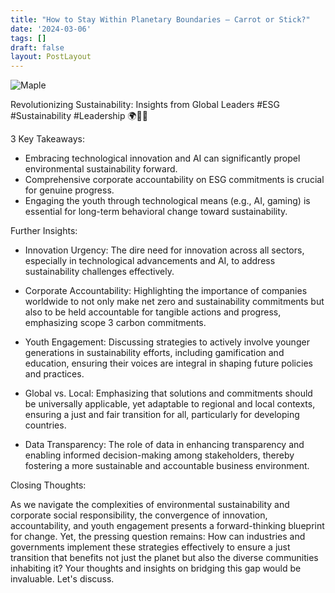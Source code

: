 ```yaml
---
title: "How to Stay Within Planetary Boundaries – Carrot or Stick?"
date: '2024-03-06'
tags: []
draft: false
layout: PostLayout
---
```


<div className="flex justify-center">
  <div className="my-1 w-full px-2 xl:my-1 xl:w-1/2 xl:px-2">
    <img src="https://img.youtube.com/vi/BGSx2d-rpm4/0.jpg" alt="Maple" className="mx-auto h-58 w-auto" />
  </div>
</div>

Revolutionizing Sustainability: Insights from Global Leaders #ESG #Sustainability #Leadership 🌍🔋🍃

3 Key Takeaways:

- Embracing technological innovation and AI can significantly propel environmental sustainability forward.
- Comprehensive corporate accountability on ESG commitments is crucial for genuine progress.
- Engaging the youth through technological means (e.g., AI, gaming) is essential for long-term behavioral change toward sustainability.

Further Insights:

- Innovation Urgency: The dire need for innovation across all sectors, especially in technological advancements and AI, to address sustainability challenges effectively.

- Corporate Accountability: Highlighting the importance of companies worldwide to not only make net zero and sustainability commitments but also to be held accountable for tangible actions and progress, emphasizing scope 3 carbon commitments.

- Youth Engagement: Discussing strategies to actively involve younger generations in sustainability efforts, including gamification and education, ensuring their voices are integral in shaping future policies and practices.

- Global vs. Local: Emphasizing that solutions and commitments should be universally applicable, yet adaptable to regional and local contexts, ensuring a just and fair transition for all, particularly for developing countries.

- Data Transparency: The role of data in enhancing transparency and enabling informed decision-making among stakeholders, thereby fostering a more sustainable and accountable business environment.

Closing Thoughts:

As we navigate the complexities of environmental sustainability and corporate social responsibility, the convergence of innovation, accountability, and youth engagement presents a forward-thinking blueprint for change. Yet, the pressing question remains: How can industries and governments implement these strategies effectively to ensure a just transition that benefits not just the planet but also the diverse communities inhabiting it? Your thoughts and insights on bridging this gap would be invaluable. Let's discuss.
